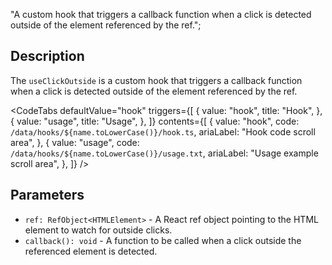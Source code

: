   "A custom hook that triggers a callback function when a click is detected outside of the element referenced by the ref.";


<Heading title={name} color={roughNotationColor} />

## Description

The `useClickOutside` is a custom hook that triggers a callback function when a click is detected outside of the element referenced by the ref.

<Separator className="my-5" aria-hidden="true" />

<CodeTabs
  defaultValue="hook"
  triggers={[
    {
      value: "hook",
      title: "Hook",
    },
    {
      value: "usage",
      title: "Usage",
    },
  ]}
  contents={[
    {
      value: "hook",
      code: `/data/hooks/${name.toLowerCase()}/hook.ts`,
      ariaLabel: "Hook code scroll area",
    },
    {
      value: "usage",
      code: `/data/hooks/${name.toLowerCase()}/usage.txt`,
      ariaLabel: "Usage example scroll area",
    },
  ]}
/>

## Parameters

- `ref: RefObject<HTMLElement>` - A React ref object pointing to the HTML element to watch for outside clicks.
- `callback(): void` - A function to be called when a click outside the referenced element is detected.
